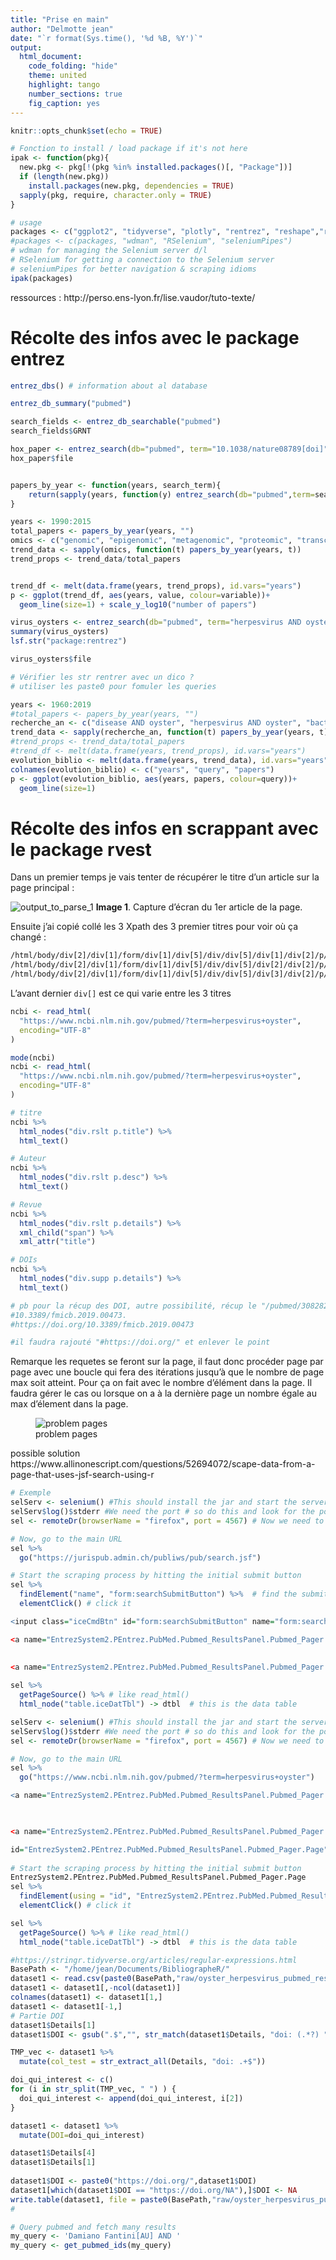 ```yaml
---
title: "Prise en main"
author: "Delmotte jean"
date: "`r format(Sys.time(), '%d %B, %Y')`"
output:
  html_document:
    code_folding: "hide"
    theme: united
    highlight: tango
    number_sections: true
    fig_caption: yes
---
```


```r
knitr::opts_chunk$set(echo = TRUE)

# Fonction to install / load package if it's not here
ipak <- function(pkg){
  new.pkg <- pkg[!(pkg %in% installed.packages()[, "Package"])]
  if (length(new.pkg)) 
    install.packages(new.pkg, dependencies = TRUE)
  sapply(pkg, require, character.only = TRUE)
}

# usage
packages <- c("ggplot2", "tidyverse", "plotly", "rentrez", "reshape","rvest", "XML", "RCurl", "easyPubMed")
#packages <- c(packages, "wdman", "RSelenium", "seleniumPipes")
# wdman for managing the Selenium server d/l
# RSelenium for getting a connection to the Selenium server
# seleniumPipes for better navigation & scraping idioms
ipak(packages)
```

ressources : http://perso.ens-lyon.fr/lise.vaudor/tuto-texte/

# Récolte des infos avec le package entrez

```r
entrez_dbs() # information about al database

entrez_db_summary("pubmed")

search_fields <- entrez_db_searchable("pubmed")
search_fields$GRNT

hox_paper <- entrez_search(db="pubmed", term="10.1038/nature08789[doi]")
hox_paper$file


papers_by_year <- function(years, search_term){
    return(sapply(years, function(y) entrez_search(db="pubmed",term=search_term, mindate=y, maxdate=y, retmax=0)$count))
}

years <- 1990:2015
total_papers <- papers_by_year(years, "")
omics <- c("genomic", "epigenomic", "metagenomic", "proteomic", "transcriptomic", "pharmacogenomic", "connectomic" )
trend_data <- sapply(omics, function(t) papers_by_year(years, t))
trend_props <- trend_data/total_papers


trend_df <- melt(data.frame(years, trend_props), id.vars="years")
p <- ggplot(trend_df, aes(years, value, colour=variable))+
  geom_line(size=1) + scale_y_log10("number of papers")
```


```r
virus_oysters <- entrez_search(db="pubmed", term="herpesvirus AND oyster")
summary(virus_oysters)
lsf.str("package:rentrez")

virus_oysters$file

# Vérifier les str rentrer avec un dico ?
# utiliser les paste0 pour fomuler les queries 

years <- 1960:2019
#total_papers <- papers_by_year(years, "")
recherche_an <- c("disease AND oyster", "herpesvirus AND oyster", "bacteria AND oyster" )
trend_data <- sapply(recherche_an, function(t) papers_by_year(years, t))
#trend_props <- trend_data/total_papers
#trend_df <- melt(data.frame(years, trend_props), id.vars="years")
evolution_biblio <- melt(data.frame(years, trend_data), id.vars="years")
colnames(evolution_biblio) <- c("years", "query", "papers")
p <- ggplot(evolution_biblio, aes(years, papers, colour=query))+
  geom_line(size=1)

```

# Récolte des infos en scrappant avec le package rvest

Dans un premier temps je vais tenter de récupérer le titre d'un article sur la page principal :

![output_to_parse_1](~/Documents/BibliographeR/results/images/first_tittle_to_parse.png)
**Image 1**. Capture d'écran du 1er article de la page. 

Ensuite j'ai copié collé les 3 Xpath des 3 premier titres pour voir où ça changé :

```html
/html/body/div[2]/div[1]/form/div[1]/div[5]/div/div[5]/div[1]/div[2]/p/a
/html/body/div[2]/div[1]/form/div[1]/div[5]/div/div[5]/div[2]/div[2]/p/a
/html/body/div[2]/div[1]/form/div[1]/div[5]/div/div[5]/div[3]/div[2]/p/a
```

L'avant dernier `div[]` est ce qui varie entre les 3 titres

```r
ncbi <- read_html(
  "https://www.ncbi.nlm.nih.gov/pubmed/?term=herpesvirus+oyster",
  encoding="UTF-8"
)

mode(ncbi)
ncbi <- read_html(
  "https://www.ncbi.nlm.nih.gov/pubmed/?term=herpesvirus+oyster",
  encoding="UTF-8"
)

# titre
ncbi %>%
  html_nodes("div.rslt p.title") %>%
  html_text()

# Auteur
ncbi %>%
  html_nodes("div.rslt p.desc") %>%
  html_text()

# Revue
ncbi %>%
  html_nodes("div.rslt p.details") %>%
  xml_child("span") %>%
  xml_attr("title")

# DOIs
ncbi %>%
  html_nodes("div.supp p.details") %>%
  html_text()

# pb pour la récup des DOI, autre possibilité, récup le "/pubmed/30828244" et refaire une requet de l'URL
#10.3389/fmicb.2019.00473.
#https://doi.org/10.3389/fmicb.2019.00473

#il faudra rajouté "#https://doi.org/" et enlever le point

```
Remarque les requetes se feront sur la page, il faut donc procéder page par page avec une boucle qui fera des itérations jusqu'à que le nombre de page max soit atteint. Pour ça on fait avec le nombre d'élément dans la page. Il faudra gérer le cas ou lorsque on a à la dernière page un nombre égale au max d'élement dans la page.

![problem pages](~/Documents/BibliographeR/results/images/gestion_pages.png)

possible solution https://www.allinonescript.com/questions/52694072/scape-data-from-a-page-that-uses-jsf-search-using-r

```r
# Exemple
selServ <- selenium() #This should install the jar and start the server
selServ$log()$stderr #We need the port # so do this and look for the port in the msgs
sel <- remoteDr(browserName = "firefox", port = 4567) # Now we need to connect to it and we need to use the port # from ^^. It was 4567 in my case

# Now, go to the main URL
sel %>% 
  go("https://jurispub.admin.ch/publiws/pub/search.jsf")

# Start the scraping process by hitting the initial submit button
sel %>% 
  findElement("name", "form:searchSubmitButton") %>%  # find the submit button 
  elementClick() # click it

<input class="iceCmdBtn" id="form:searchSubmitButton" name="form:searchSubmitButton" onblur="setFocus('');" onclick="iceSubmitPartial(form, this, event);return false;" onfocus="setFocus(this.id);" type="submit" value="suchen">

<a name="EntrezSystem2.PEntrez.PubMed.Pubmed_ResultsPanel.Pubmed_Pager.Page" title="Next page of results" class="active page_link next" href="#" sid="3" page="4" accesskey="k" id="EntrezSystem2.PEntrez.PubMed.Pubmed_ResultsPanel.Pubmed_Pager.Page">Next &gt;</a>

  
<a name="EntrezSystem2.PEntrez.PubMed.Pubmed_ResultsPanel.Pubmed_Pager.Page" title="Next page of results" class="active page_link next" href="#" sid="3" page="5" accesskey="k" id="EntrezSystem2.PEntrez.PubMed.Pubmed_ResultsPanel.Pubmed_Pager.Page">Next &gt;</a>
  
sel %>% 
  getPageSource() %>% # like read_html()
  html_node("table.iceDatTbl") -> dtbl  # this is the data table
```


```r
selServ <- selenium() #This should install the jar and start the server
selServ$log()$stderr #We need the port # so do this and look for the port in the msgs
sel <- remoteDr(browserName = "firefox", port = 4567) # Now we need to connect to it and we need to use the port # from ^^. It was 4567 in my case

# Now, go to the main URL
sel %>% 
  go("https://www.ncbi.nlm.nih.gov/pubmed/?term=herpesvirus+oyster")

<a name="EntrezSystem2.PEntrez.PubMed.Pubmed_ResultsPanel.Pubmed_Pager.Page" title="Next page of results" class="active page_link next" href="#" sid="3" page="4" accesskey="k" id="EntrezSystem2.PEntrez.PubMed.Pubmed_ResultsPanel.Pubmed_Pager.Page">Next &gt;</a>


  
<a name="EntrezSystem2.PEntrez.PubMed.Pubmed_ResultsPanel.Pubmed_Pager.Page" title="Next page of results" class="active page_link next" href="#" sid="3" page="5" accesskey="k" id="EntrezSystem2.PEntrez.PubMed.Pubmed_ResultsPanel.Pubmed_Pager.Page">Next &gt;</a>

id="EntrezSystem2.PEntrez.PubMed.Pubmed_ResultsPanel.Pubmed_Pager.Page"
  
# Start the scraping process by hitting the initial submit button
EntrezSystem2.PEntrez.PubMed.Pubmed_ResultsPanel.Pubmed_Pager.Page
sel %>% 
  findElement(using = "id", "EntrezSystem2.PEntrez.PubMed.Pubmed_ResultsPanel.Pubmed_Pager.Page") %>%  # find the submit button 
  elementClick() # click it

sel %>% 
  getPageSource() %>% # like read_html()
  html_node("table.iceDatTbl") -> dtbl  # this is the data table
```


```r
#https://stringr.tidyverse.org/articles/regular-expressions.html
BasePath <- "/home/jean/Documents/BibliographeR/"
dataset1 <- read.csv(paste0(BasePath,"raw/oyster_herpesvirus_pubmed_result.csv"), header = F,  dec = ".", sep = ",", stringsAsFactors=F)
dataset1 <- dataset1[,-ncol(dataset1)]
colnames(dataset1) <- dataset1[1,]
dataset1 <- dataset1[-1,]
# Partie DOI
dataset1$Details[1]
dataset1$DOI <- gsub(".$","", str_match(dataset1$Details, "doi: (.*?) ")[,2] )

TMP_vec <- dataset1 %>%
  mutate(col_test = str_extract_all(Details, "doi: .+$")) 

doi_qui_interest <- c()
for (i in str_split(TMP_vec, " ") ) {
  doi_qui_interest <- append(doi_qui_interest, i[2])
}

dataset1 <- dataset1 %>%
  mutate(DOI=doi_qui_interest)

dataset1$Details[4]
dataset1$Details[1]
  
dataset1$DOI <- paste0("https://doi.org/",dataset1$DOI)
dataset1[which(dataset1$DOI == "https://doi.org/NA"),]$DOI <- NA
write.table(dataset1, file = paste0(BasePath,"raw/oyster_herpesvirus_pubmed_result_DOI.csv"), sep = ";", quote=FALSE, row.names = FALSE)
# 
```

```r
# Query pubmed and fetch many results
my_query <- 'Damiano Fantini[AU] AND '
my_query <- get_pubmed_ids(my_query)
```


